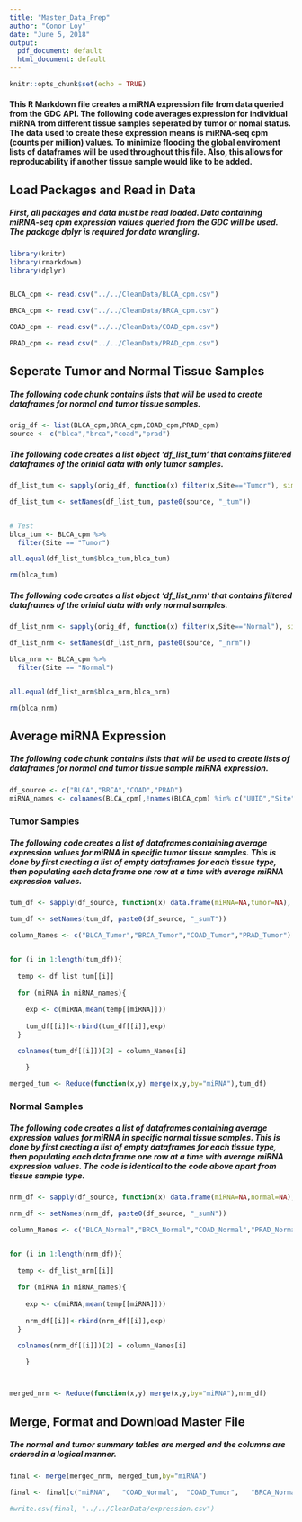 ---
title: "Master_Data_Prep"
author: "Conor Loy"
date: "June 5, 2018"
output:
  pdf_document: default
  html_document: default
---

```{r setup, include=FALSE}
knitr::opts_chunk$set(echo = TRUE)
```

#### This R Markdown file  creates a miRNA expression file from data queried from the GDC API. The following code averages expression for individual miRNA from different tissue samples seperated by tumor or nomal status. The data used to create these expression means is miRNA-seq cpm (counts per million) values. To minimize flooding the global enviroment lists of dataframes will be used throughout this file. Also, this allows for reproducability if another tissue sample would like to be added.

## Load Packages and Read in Data


##### First, all packages and data must be read loaded. Data containing miRNA-seq cpm expression values queried from the GDC will be used. The package dplyr is required for data wrangling.



```{r,echo=TRUE,warning=FALSE}

library(knitr)
library(rmarkdown)
library(dplyr)


BLCA_cpm <- read.csv("../../CleanData/BLCA_cpm.csv")

BRCA_cpm <- read.csv("../../CleanData/BRCA_cpm.csv")

COAD_cpm <- read.csv("../../CleanData/COAD_cpm.csv")

PRAD_cpm <- read.csv("../../CleanData/PRAD_cpm.csv")
```


## Seperate Tumor and Normal Tissue Samples


##### The following code chunk contains lists that will be used to create dataframes for normal and tumor tissue samples.


```{r}
orig_df <- list(BLCA_cpm,BRCA_cpm,COAD_cpm,PRAD_cpm)
source <- c("blca","brca","coad","prad")
```


##### The following code creates a list object 'df_list_tum' that contains filtered dataframes of the orinial data with only tumor samples. 


```{r}
df_list_tum <- sapply(orig_df, function(x) filter(x,Site=="Tumor"), simplify=FALSE)          # Create a list with four filtered dataframes in it

df_list_tum <- setNames(df_list_tum, paste0(source, "_tum"))                                 # Name the dataframes to indicate tumor status


# Test
blca_tum <- BLCA_cpm %>%
  filter(Site == "Tumor")

all.equal(df_list_tum$blca_tum,blca_tum)

rm(blca_tum)
```
  
  
##### The following code creates a list object 'df_list_nrm' that contains filtered dataframes of the orinial data with only normal samples.


```{r}
df_list_nrm <- sapply(orig_df, function(x) filter(x,Site=="Normal"), simplify=FALSE)          # Create a list with four filtered dataframes in it

df_list_nrm <- setNames(df_list_nrm, paste0(source, "_nrm"))                                  # Name the dataframes to indicate normal status

blca_nrm <- BLCA_cpm %>%
  filter(Site == "Normal")


all.equal(df_list_nrm$blca_nrm,blca_nrm)

rm(blca_nrm)                                                                                  
```


## Average miRNA Expression


##### The following code chunk contains lists that will be used to create lists of dataframes for normal and tumor tissue sample miRNA expression.


```{r}
df_source <- c("BLCA","BRCA","COAD","PRAD")
miRNA_names <- colnames(BLCA_cpm[,!names(BLCA_cpm) %in% c("UUID","Site")])
```

### Tumor Samples

##### The following code creates a list of dataframes containing average expression values for miRNA in specific tumor tissue samples. This is done by first creating a list of empty dataframes for each tissue type, then populating each data frame one row at a time with average miRNA expression values.

```{r}
tum_df <- sapply(df_source, function(x) data.frame(miRNA=NA,tumor=NA), simplify=FALSE)        # Create list of empty dataframes    

tum_df <- setNames(tum_df, paste0(df_source, "_sumT"))                                        # Properly name dataframes in list

column_Names <- c("BLCA_Tumor","BRCA_Tumor","COAD_Tumor","PRAD_Tumor")                        # Column names to distinguish columns in master file


for (i in 1:length(tum_df)){
  
  temp <- df_list_tum[[i]]                                                                    # Use dataframe in list of filtered dataframes from earlier
  
  for (miRNA in miRNA_names){                                                                 # Iterate over miRNA names
    
    exp <- c(miRNA,mean(temp[[miRNA]]))                                                       # Find mean expression of indivual miRNA
    
    tum_df[[i]]<-rbind(tum_df[[i]],exp)                                                       # Add to dataframe being created
  }

  colnames(tum_df[[i]])[2] = column_Names[i]  

    }

merged_tum <- Reduce(function(x,y) merge(x,y,by="miRNA"),tum_df)                              # Merge all tunmor summary tables together

```


### Normal Samples

##### The following code creates a list of dataframes containing average expression values for miRNA in specific normal tissue samples. This is done by first creating a list of empty dataframes for each tissue type, then populating each data frame one row at a time with average miRNA expression values. The code is identical to the code above apart from tissue sample type.
```{r}
nrm_df <- sapply(df_source, function(x) data.frame(miRNA=NA,normal=NA), simplify=FALSE)

nrm_df <- setNames(nrm_df, paste0(df_source, "_sumN"))

column_Names <- c("BLCA_Normal","BRCA_Normal","COAD_Normal","PRAD_Normal")


for (i in 1:length(nrm_df)){
  
  temp <- df_list_nrm[[i]]
  
  for (miRNA in miRNA_names){
    
    exp <- c(miRNA,mean(temp[[miRNA]]))
    
    nrm_df[[i]]<-rbind(nrm_df[[i]],exp)
  }

  colnames(nrm_df[[i]])[2] = column_Names[i]  

    }



merged_nrm <- Reduce(function(x,y) merge(x,y,by="miRNA"),nrm_df)

```


## Merge, Format and Download Master File

##### The normal and tumor summary tables are merged and the columns are ordered in a logical manner.

```{r}

final <- merge(merged_nrm, merged_tum,by="miRNA")

final <- final[c("miRNA",	"COAD_Normal",	"COAD_Tumor",	"BRCA_Normal",	"BRCA_Tumor",	"BLCA_Normal",	"BLCA_Tumor",	"PRAD_Normal",	"PRAD_Tumor")]
  
#write.csv(final, "../../CleanData/expression.csv")
```

